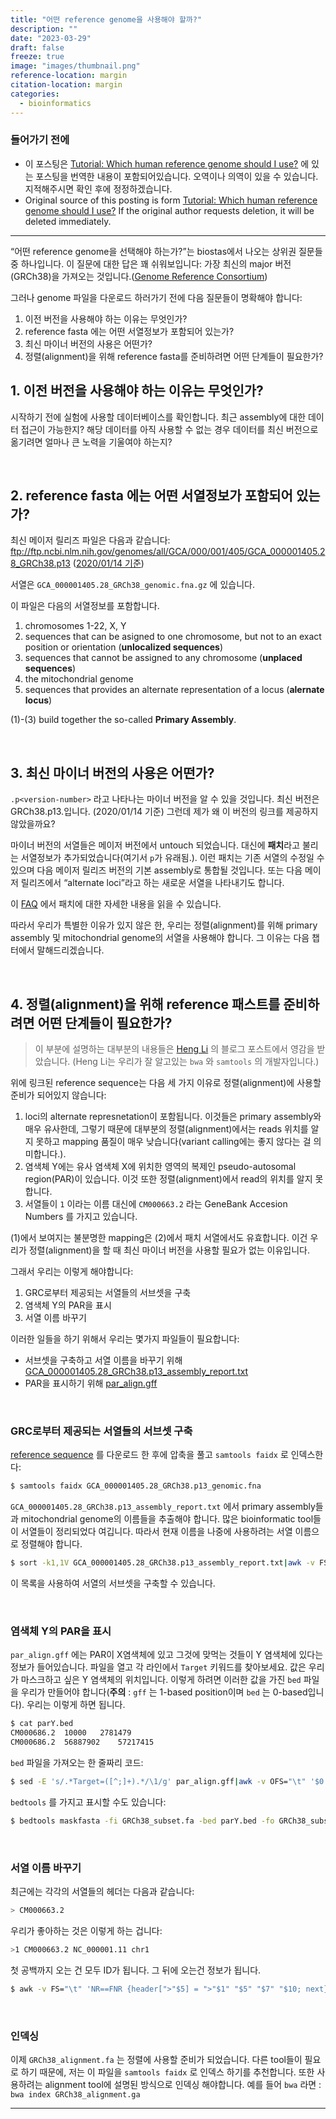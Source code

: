 ```yaml
---
title: "어떤 reference genome을 사용해야 할까?"
description: ""
date: "2023-03-29"
draft: false
freeze: true
image: "images/thumbnail.png"
reference-location: margin
citation-location: margin
categories:
  - bioinformatics
---
```




### 들어가기 전에

- 이 포스팅은 [Tutorial: Which human reference genome should I use?](https://www.biostars.org/p/342482/) 에 있는 포스팅을 번역한 내용이 포함되어있습니다. 오역이나 의역이 있을 수 있습니다. 지적해주시면 확인 후에 정정하겠습니다.
- Original source of this posting is form [Tutorial: Which human reference genome should I use?](https://www.biostars.org/p/342482/) If the original author requests deletion, it will be deleted immediately.

---

"어떤 reference genome을 선택해야 하는가?"는 biostas에서 나오는 상위권 질문들중 하나입니다. 이 질문에 대한 답은 꽤 쉬워보입니다: 가장 최신의 major 버전(GRCh38)을 가져오는 것입니다.([Genome Reference Consortium](https://www.ncbi.nlm.nih.gov/grc/human))

그러나 genome 파일을 다운로드 하러가기 전에 다음 질문들이 명확해야 합니다:

1. 이전 버전을 사용해야 하는 이유는 무엇인가?
2. reference fasta 에는 어떤 서열정보가 포함되어 있는가?
3. 최신 마이너 버전의 사용은 어떤가?
4. 정렬(alignment)을 위해 reference fasta를 준비하려면 어떤 단계들이 필요한가?

## 1. 이전 버전을 사용해야 하는 이유는 무엇인가?

시작하기 전에 실험에 사용할 데이터베이스를 확인합니다. 최근 assembly에 대한 데이터 접근이 가능한지? 해당 데이터를 아직 사용할 수 없는 경우 데이터를 최신 버전으로 옮기려면 얼마나 큰 노력을 기울여야 하는지?

<br/>

## 2. reference fasta 에는 어떤 서열정보가 포함되어 있는가?

최신 메이저 릴리즈 파일은 다음과 같습니다:
[ftp://ftp.ncbi.nlm.nih.gov/genomes/all/GCA/000/001/405/GCA_000001405.28_GRCh38.p13](ftp://ftp.ncbi.nlm.nih.gov/genomes/all/GCA/000/001/405/GCA_000001405.28_GRCh38.p13) (<u>2020/01/14 기준</u>)

서열은 `GCA_000001405.28_GRCh38_genomic.fna.gz` 에 있습니다.

이 파일은 다음의 서열정보를 포함합니다.

1. chromosomes 1-22, X, Y
2. sequences that can be asigned to one chromosome, but not to an exact position or orientation (**unlocalized sequences**)
3. sequences that cannot be assigned to any chromosome (**unplaced sequences**)
4. the mitochondrial genome
5. sequences that provides an alternate representation of a locus (**alernate locus**)

(1)-(3) build together the so-called **Primary Assembly**.

<br/>

## 3. 최신 마이너 버전의 사용은 어떤가?

`.p<version-number>` 라고 나타나는 마이너 버전을 알 수 있을 것입니다. 최신 버전은 GRCh38.p13.입니다. (2020/01/14 기준)  그런데 제가 왜 이 버전의 링크를 제공하지 않았을까요?

마이너 버전의 서열들은 메이저 버전에서 untouch 되었습니다. 대신에 **패치**라고 불리는 서열정보가 추가되었습니다(여기서 `p`가 유래됨.). 이런 패치는 기존 서열의 수정일 수 있으며 다음 메이저 릴리즈 버전의 기본 assembly로 통합될 것입니다. 또는 다음 메이저 릴리즈에서 "alternate loci"라고 하는 새로운 서열을 나타내기도 합니다.

이 [FAQ](https://www.ncbi.nlm.nih.gov/grc/help/patches) 에서 패치에 대한 자세한 내용을 읽을 수 있습니다.

따라서 우리가 특별한 이유가 있지 않은 한, 우리는 정렬(alignment)를 위해 primary assembly 및 mitochondrial genome의 서열을 사용해야 합니다. 그 이유는 다음 챕터에서 말해드리겠습니다.

<br/>

## 4. 정렬(alignment)을 위해 reference 패스트를 준비하려면 어떤 단계들이 필요한가?

>  이 부분에 설명하는 대부분의 내용들은 [Heng Li](http://lh3.github.io/2017/11/13/which-human-reference-genome-to-use) 의 블로그 포스트에서 영감을 받았습니다. (Heng Li는 우리가 잘 알고있는 `bwa` 와 `samtools` 의 개발자입니다.)

위에 링크된 reference sequence는 다음 세 가지 이유로 정렬(alignment)에 사용할 준비가 되어있지 않습니다:

1. loci의 alternate represnetation이 포함됩니다. 이것들은 primary assembly와 매우 유사한데, 그렇기 때문에 대부분의 정렬(alignment)에서는 reads 위치를 알지 못하고 mapping 품질이 매우 낮습니다(variant calling에는 좋지 않다는 걸 의미합니다.).
2. 염색체 Y에는 유사 염색체 X에 위치한 영역의 복제인 pseudo-autosomal region(PAR)이 있습니다. 이것 또한 정렬(alignment)에서 read의 위치를 알지 못합니다.
3. 서열들이 `1` 이라는 이름 대신에 `CM000663.2` 라는 GeneBank Accesion Numbers 를 가지고 있습니다.

(1)에서 보여지는 불분명한 mapping은 (2)에서 패치 서열에서도 유효합니다. 이건 우리가 정렬(alignment)을 할 때 최신 마이너 버전을 사용할 필요가 없는 이유입니다.

그래서 우리는 이렇게 해야합니다:

1. GRC로부터 제공되는 서열들의 서브셋을 구축
2. 염색체 Y의 PAR을 표시
3. 서열 이름 바꾸기

이러한 일들을 하기 위해서 우리는 몇가지 파일들이 필요합니다:

- 서브셋을 구축하고 서열 이름을 바꾸기 위해
  [GCA_000001405.28_GRCh38.p13_assembly_report.txt](ftp://ftp.ncbi.nlm.nih.gov/genomes/all/GCA/000/001/405/GCA_000001405.28_GRCh38.p13/GCA_000001405.28_GRCh38.p13_assembly_report.txt) 
- PAR을 표시하기 위해
  [par_align.gff](ftp://ftp.ncbi.nlm.nih.gov/genomes/all/GCA/000/001/405/GCA_000001405.28_GRCh38.p13/GCA_000001405.28_GRCh38.p13_assembly_structure/Primary_Assembly/pseudoautosomal_region/par_align.gff)

<br>

### GRC로부터 제공되는 서열들의 서브셋 구축

[reference sequence](ftp://ftp.ncbi.nlm.nih.gov/genomes/all/GCA/000/001/405/GCA_000001405.28_GRCh38.p13/GCA_000001405.28_GRCh38.p13_genomic.fna.gz) 를 다운로드 한 후에 압축을 풀고 `samtools faidx` 로 인덱스한다:

```bash
$ samtools faidx GCA_000001405.28_GRCh38.p13_genomic.fna
```

`GCA_000001405.28_GRCh38.p13_assembly_report.txt` 에서 primary assembly들과 mitochondrial genome의 이름들을 추출해야 합니다. 많은 bioinformatic tool들이 서열들이 정리되었다 여깁니다. 따라서 현재 이름을 나중에 사용하려는 서열 이름으로 정렬해야 합니다.

```bash
$ sort -k1,1V GCA_000001405.28_GRCh38.p13_assembly_report.txt|awk -v FS="\t" '$8 == "Primary Assembly" || $8 == "non-nuclear" {print $5}' > subset_ids.txt
```

이 목록을 사용하여 서열의 서브셋을 구축할 수 있습니다.

<br>

### 염색체 Y의 PAR을 표시

`par_align.gff` 에는 PAR이 X염색체에 있고 그것에 맞먹는 것들이 Y 염색체에 있다는 정보가 들어있습니다. 파일을 열고 각 라인에서 `Target` 키워드를 찾아보세요. 값은 우리가 마스크하고 싶은 Y 염색체의 위치입니다. 이렇게 하려면 이러한 값을 가진 `bed` 파일을 우리가 만들어야 합니다(**주의** : `gff` 는 1-based position이며 `bed` 는 0-based입니다).
우리는 이렇게 하면 됩니다.

```bash
$ cat parY.bed
CM000686.2  10000   2781479
CM000686.2  56887902    57217415
```

`bed` 파일을 가져오는 한 줄짜리 코드:

```bash
$ sed -E 's/.*Target=([^;]+).*/\1/g' par_align.gff|awk -v OFS="\t" '$0 !~ "^#" {print $1, $2-1, $3}'  > parY.bed
```

`bedtools` 를 가지고 표시할 수도 있습니다:

```bash
$ bedtools maskfasta -fi GRCh38_subset.fa -bed parY.bed -fo GRCh38_subset_masked.fa
```

<br>

### 서열 이름 바꾸기

최근에는 각각의 서열들의 헤더는 다음과 같습니다:

```bash
> CM000663.2
```

우리가 좋아하는 것은 이렇게 하는 겁니다:

```bash
>1 CM000663.2 NC_000001.11 chr1
```

첫 공백까지 오는 건 모두 ID가 됩니다. 그 뒤에 오는건 정보가 됩니다.

```bash
$ awk -v FS="\t" 'NR==FNR {header[">"$5] = ">"$1" "$5" "$7" "$10; next} $0 ~ "^>" {$0 = header[$0]}1' GCA_000001405.28_GRCh38.p13_assembly_report.txt GRCh38_subset_masked.fa > GRCh38_alignment.fa
```

<br>

### 인덱싱

이제 `GRCh38_alignment.fa` 는 정렬에 사용할 준비가 되었습니다. 다른 tool들이 필요로 하기 때문에, 저는 이 파일을 `samtools faidx` 로 인덱스 하기를 추천합니다. 또한 사용하려는 alignment tool에 설명된 방식으로 인덱싱 해야합니다.
예를 들어 `bwa` 라면 : `bwa index GRCh38_alignment.ga`

---

